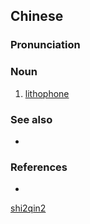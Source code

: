 ==Chinese==
{{zh-forms}}

===Pronunciation===
{{zh-pron
|m=shíqín
|c=sek6 kam4
|cat=n
}}

===Noun===
{{zh-noun}}

# {{lb|zh|musical instruments}} [[w:lithophone|lithophone]]

===See also===
* {{zh-l|木琴}}

===References===
* {{cite-web
|url=http://tw.britannica.com/MiniSite/Article/id00037116.html
|title=石琴
|work=Encyclopaedia Britannica Online
|language=Mandarin
|accessdate=2008-04-04}}

[[Category:zh:Musical instruments|shi2qin2]]